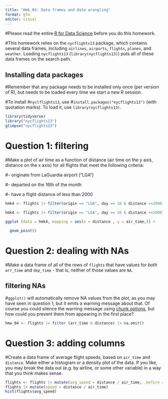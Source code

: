 ```yaml
---
title: "Hmk_04: Data frames and data wrangling"
format: gfm
editor: visual
---
```


#Please read the entire [R for Data Science](https://r4ds.hadley.nz/data-transform) before you do this homework.

#This homework relies on the `nycflights13` package, which contains several data frames, including `airlines`, `airports`, `flights`, `planes`, and `weather`. Loading `nycflights13` (`library(nycflights13)`) puts all of these data frames on the search path.

## Installing data packages

#Remember that any package needs to be installed only once (per version of R), but needs to be loaded every time we start a new R session.

#To install \#`nyclflights13`, use \#`install.packages("nycflights13")` (with quotation marks). To load it, use `library(nycflights13)`.

```r
library(tidyverse)
library("nycflights13")
glimpse("nycflights13")
```

# Question 1: filtering

#Make a plot of air time as a function of distance (air time on the y axis, distance on the x axis) for all flights that meet the following criteria:

#- originate from LaGuardia airport ("LGA")

#- departed on the 16th of the month

#- have a flight distance of less than 2000

```r
hmk4 <- flights |> filter(origin == "LGA", day == 16 & distance <=2000)

hmk4 <- flights |> filter(origin == "LGA", day == 16 & distance <=2000)

ggplot (data = hmk4, mapping = aes(x = distance , y = air_time,)) +
  
  geom_point()
```

# Question 2: dealing with NAs

#Make a data frame of all of the rows of `flights` that have values for *both* `arr_time` and `dep_time` - that is, neither of those values are `NA`.

## filtering NAs

\#`ggplot()` will automatically remove NA values from the plot, as you may have seen in question 1, but it emits a warning message about that. Of course you could silence the warning message using [chunk options](https://bookdown.org/yihui/rmarkdown-cookbook/chunk-options.html), but how could you prevent them from appearing in the first place?

```r
hmw_04 <- flights |> filter (arr_time & distance) |> na.omit()
```

# Question 3: adding columns

#Create a data frame of average flight speeds, based on `air_time` and `distance`. Make either a histogram or a density plot of the data. If you like, you may break the data out (e.g. by airline, or some other variable) in a way that you think makes sense.

```r
flights <- flights |> mutate(avg_speed = distance / air_time, .before = 1)
flights |> mutate(speed = distance / air_time)
hist(flights$avg_speed)
```
